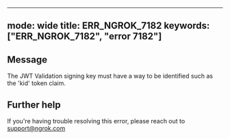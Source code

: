 
---
mode: wide
title: ERR_NGROK_7182
keywords: ["ERR_NGROK_7182", "error 7182"]
---

## Message
The JWT Validation signing key must have a way to be identified such as the 'kid' token claim.




## Further help
If you're having trouble resolving this error, please reach out to [support@ngrok.com](mailto:support@ngrok.com?subject=Help%20with%20ERR_NGROK_7182)

